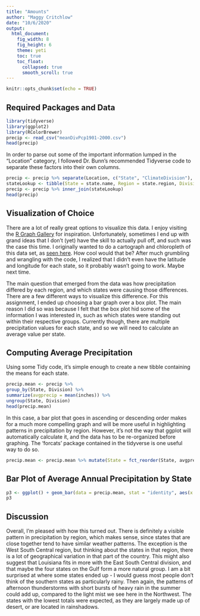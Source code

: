 ```yaml
---
title: "Amounts"
author: "Maggy Critchlow"
date: "10/6/2020"
output:
  html_document:
    fig_width: 8
    fig_height: 6
    theme: yeti
    toc: true
    toc_float:
      collapsed: true
      smooth_scroll: true
---
```


```r
knitr::opts_chunk$set(echo = TRUE)
```

## Required Packages and Data

```r
library(tidyverse)
library(ggplot2)
library(RColorBrewer)
precip <- read_csv("meanDivPcp1901-2000.csv")
head(precip)
```

In order to parse out some of the important information lumped in the "Location" category, I followed Dr. Bunn's recommended Tidyverse code to separate these factors into their own columns.

```r
precip <- precip %>% separate(Location, c("State", "ClimateDivision"), " CD ")
stateLookup <- tibble(State = state.name, Region = state.region, Division = state.division)
precip <- precip %>% inner_join(stateLookup)
head(precip)
```

## Visualization of Choice

There are a lot of really great options to visualize this data. I enjoy visiting the [R Graph Gallery](r-graph-gallery.com) for inspiration. Unfortunately, sometimes I end up with grand ideas that I don't (yet) have the skill to actually pull off, and such was the case this time. I originally wanted to do a cartograph and chloropleth of this data set, as [seen here](https://www.r-graph-gallery.com/cartogram.html). How cool would that be? After much grumbling and wrangling with the code, I realized that I didn't even have the latitude and longitude for each state, so it probably wasn't going to work. Maybe next time.

The main question that emerged from the data was how precipitation differed by each region, and which states were causing those differences. There are a few different ways to visualize this difference. For this assignment, I ended up choosing a bar graph over a box plot. The main reason I did so was because I felt that the box plot hid some of the information I was interested in, such as which states were standing out within their respective groups. Currently though, there are multiple precipitation values for each state, and so we will need to calculate an average value per state.

## Computing Average Precipitation

Using some Tidy code, it's simple enough to create a new tibble containing the means for each state. 

```r
precip.mean <- precip %>%   
group_by(State, Division) %>% 
summarize(avgprecip = mean(inches)) %>%
ungroup(State, Division)
head(precip.mean)
```

In this case, a bar plot that goes in ascending or descending order makes for a much more compelling graph and will be more useful in highlighting patterns in precipitation by region. However, it's not the way that ggplot will automatically calculate it, and the data has to be re-organized before graphing. The 'forcats' package contained in the tidyverse is one useful way to do so.

```r
precip.mean <- precip.mean %>% mutate(State = fct_reorder(State, avgprecip))
```

## Bar Plot of Average Annual Precipitation by State

```r
p3 <- ggplot() + geom_bar(data = precip.mean, stat = "identity", aes(x = State, y = avgprecip, fill = Division), width=0.6, position = position_dodge(width=0.75)) + coord_flip() + scale_fill_brewer(palette = "Paired") + theme_classic() + labs(y = "Average annual precipitation (inches)", x = "State", fill = "Regional Division", main = "Average Annual Precipitation by State")
p3
```

## Discussion

Overall, I'm pleased with how this turned out. There is definitely a visible pattern in precipitation by region, which makes sense, since states that are close together tend to have similar weather patterns. The exception is the West South Central region, but thinking about the states in that region, there is a lot of geographical variation in that part of the country. This might also suggest that Louisiana fits in more with the East South Central division, and that maybe the four states on the Gulf form a more natural group. I am a bit surprised at where some states ended up - I would guess most people don't think of the southern states as particularly rainy. Then again, the patterns of afternoon thunderstorms with short bursts of heavy rain in the summer could add up, compared to the light mist we see here in the Northwest. The states with the lowest totals were expected, as they are largely made up of desert, or are located in rainshadows.